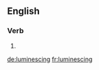 ==English==

===Verb===
{{head|en}}

# {{present participle of|luminesce}}

[[de:luminescing]]
[[fr:luminescing]]